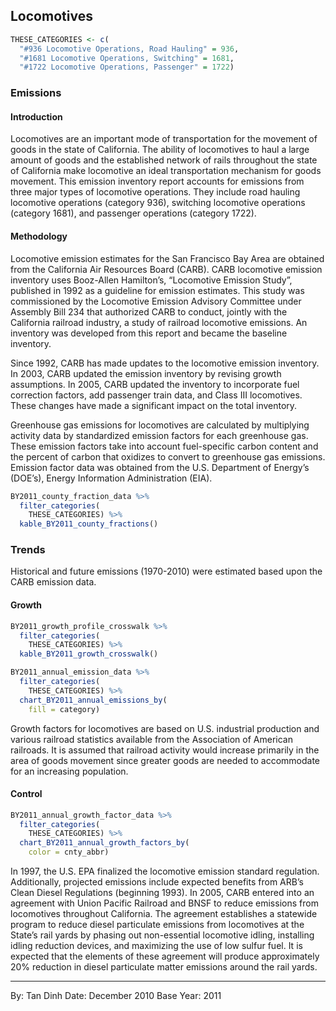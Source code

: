 ## Locomotives

```r
THESE_CATEGORIES <- c(
  "#936 Locomotive Operations, Road Hauling" = 936,
  "#1681 Locomotive Operations, Switching" = 1681,
  "#1722 Locomotive Operations, Passenger" = 1722)
```

### Emissions

#### Introduction {-}

Locomotives are an important mode of transportation for the movement of goods in the state of California. The ability of locomotives to haul a large amount of goods and the established network of rails throughout the state of California make locomotive an ideal transportation mechanism for goods movement. This emission inventory report accounts for emissions from three major types of locomotive operations. They include road hauling locomotive operations (category 936), switching locomotive operations (category 1681), and passenger operations (category 1722).

#### Methodology {-}

Locomotive emission estimates for the San Francisco Bay Area are obtained from the California Air Resources Board (CARB). CARB locomotive emission inventory uses Booz-Allen Hamilton’s, “Locomotive Emission Study”, published in 1992 as a guideline for emission estimates. This study was commissioned by the Locomotive Emission Advisory Committee under Assembly Bill 234 that authorized CARB to conduct, jointly with the California railroad industry, a study of railroad locomotive emissions. An inventory was developed from this report and became the baseline inventory.

Since 1992, CARB has made updates to the locomotive emission inventory. In 2003, CARB updated the emission inventory by revising growth assumptions. In 2005, CARB updated the inventory to incorporate fuel correction factors, add passenger train data, and Class III locomotives. These changes have made a significant impact on the total inventory.

Greenhouse gas emissions for locomotives are calculated by multiplying activity data by standardized emission factors for each greenhouse gas. These emission factors take into account fuel-specific carbon content and the percent of carbon that oxidizes to convert to greenhouse gas emissions. Emission factor data was obtained from the U.S. Department of Energy’s (DOE’s), Energy Information Administration (EIA).

```r
BY2011_county_fraction_data %>%
  filter_categories(
    THESE_CATEGORIES) %>%
  kable_BY2011_county_fractions()
```

### Trends {-}

Historical and future emissions (1970-2010) were estimated based upon the CARB emission data.

#### Growth {-}

```r
BY2011_growth_profile_crosswalk %>%
  filter_categories(
    THESE_CATEGORIES) %>%
  kable_BY2011_growth_crosswalk()
```

```r
BY2011_annual_emission_data %>%
  filter_categories(
    THESE_CATEGORIES) %>%
  chart_BY2011_annual_emissions_by(
    fill = category) 
```

Growth factors for locomotives are based on U.S. industrial production and various railroad statistics available from the Association of American railroads. It is assumed that railroad activity would increase primarily in the area of goods movement since greater goods are needed to accommodate for an increasing population.

#### Control {-}

```r
BY2011_annual_growth_factor_data %>%
  filter_categories(
    THESE_CATEGORIES) %>%
  chart_BY2011_annual_growth_factors_by(
    color = cnty_abbr) 
```

In 1997, the U.S. EPA finalized the locomotive emission standard regulation. Additionally, projected emissions include expected benefits from ARB's Clean Diesel Regulations (beginning 1993). In 2005, CARB entered into an agreement with Union Pacific Railroad and BNSF to reduce emissions from locomotives throughout California. The agreement establishes a statewide program to reduce diesel particulate emissions from locomotives at the State’s rail yards by phasing out non-essential locomotive idling, installing idling reduction devices, and maximizing the use of low sulfur fuel. It is expected that the elements of these agreement will produce approximately 20% reduction in diesel particulate matter emissions around the rail yards.

***

By: Tan Dinh
Date: December 2010
Base Year: 2011
